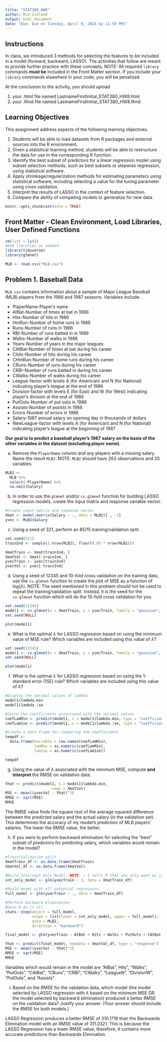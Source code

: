```yaml
---
title: "STAT380_HW8"
author: Mia Iceland
output: html_document
date: "Due: Due on Tuesday, April 9, 2024 by 11:59 PM)"
---
```


## Instructions

In class, we introduced 3 methods for selecting the features to be included in a model (forward, backward, LASSO). The activities that follow are meant to provide further practice with these concepts. NOTE: All required `library` commands **must be** included in the Front Matter section. If you include your `library` commands elsewhere in your code, you will be penalized.

At the conclusion to the activity, you should upload

1.  your .html file named LastnameFirstInitial_STAT380_HW8.html
2.  your .Rmd file named LastnameFirstInitial_STAT380_HW8.Rmd

## Learning Objectives
This assignment address aspects of the following learning objectives.

1. Students will be able to load datasets from R packages and external sources into the R environment.
2. Given a statistical learning method, students will be able to restructure the data for use in the corresponding R function.
3.	Identify the best subset of predictors for a linear regression model using subset selection methods, such as best subsets or stepwise regression, using statistical software.
4. Apply shrinkage/regularization methods for estimating parameters using statistical software, including selecting a value for the tuning parameter using cross validation.
5. Interpret the results of LASSO in the context of feature selection.
6. Compare the ability of competing models to generalize for new data.


```r
knitr::opts_chunk$set(echo = TRUE)
```

## Front Matter - Clean Environment, Load Libraries, User Defined Functions

```r
rm(list = ls())
#Add libraries as needed
library(tidyverse)
library(glmnet)

MLB <- read.csv("MLB.csv")
```


## Problem 1. Baseball Data 

`MLB.csv` contains information about a sample of Major League Baseball (MLB) players from the 1986 and 1987 seasons. Variables include:

* PlayerName-Player’s name
* AtBat-Number of times at bat in 1986
* Hits-Number of hits in 1986
* HmRun-Number of home runs in 1986
* Runs-Number of runs in 1986
* RBI-Number of runs batted in in 1986
* Walks-Number of walks in 1986
* Years-Number of years in the major leagues
* CAtBat-Number of times at bat during his career
* Chits-Number of hits during his career
* CHmRun-Number of home runs during his career
* CRuns-Number of runs during his career
* CRBI-Number of runs batted in during his career
* CWalks-Number of walks during his career
* League-factor with levels A (for American) and N (for National) indicating player's league at the end of 1986
* Division-factor with levels E (for East) and W (for West) indicating player's division at the end of 1986
* PutOuts-Number of put outs in 1986
* Assists-Number of assists in 1986
* Errors-Number of errors in 1986
* Salary-1987 annual salary on opening day in thousands of dollars
* NewLeague-factor with levels A (for American) and N (for National) indicating player's league at the beginning of 1987

**Our goal is to predict a baseball player’s 1987 salary on the basis of the other variables in the dataset (excluding player name).**

a. Remove the `PlayerName` column and any players with a missing salary. Name the result `MLB2`. NOTE: `MLB2` should have 263 observations and 20 variables.

```r
MLB2 <-
  MLB %>%
  select(-PlayerName) %>%
  na.omit(Salary)
```


b. In order to use the `glmnet` and/or `cv.glmnet` function for building LASSO regression models, create the input matrix and response variable vector. 

```r
#Create input matrix and response vector
Xmat <- model.matrix(Salary ~ ., data = MLB2)[ , -1]
yvec <- MLB2$Salary
```


c. Using a seed of 321, perform an 85/15 training/validation split.

```r
set.seed(321)
trainInd <- sample(1:nrow(MLB2), floor(0.85 * nrow(MLB2)))

XmatTrain <- Xmat[trainInd, ]
XmatVal <- Xmat[-trainInd, ]
yvecTrain <- yvec[trainInd]
yvecVal <- yvec[-trainInd]
```


d. Using a seed of 12345 and 10-fold cross validation on the training data, use the `cv.glmnet` function to create the plot of MSE as a function of $log(\lambda)$. NOTE: The seed mentioned in this problem should not be used to repeat the training/validation split. Instead, it is the seed for the `cv.glmnet` function which will do the 10-fold cross validation for you.

```r
set.seed(12345)
model1 <- cv.glmnet(x = XmatTrain, y = yvecTrain, family = "gaussian", alpha = 1, nfolds = 10, lambda = NULL, standardize = TRUE)
set.seed(NULL)

plot(model1)
```


e. What is the optimal $\lambda$ for LASSO regression based on using the minimum value of MSE rule? Which variables are included using this value of $\lambda$? 

```r
set.seed(12345)
model1 <- cv.glmnet(x = XmatTrain, y = yvecTrain, family = "gaussian", alpha = 1, lambda = NULL, standardize = TRUE)
set.seed(NULL)

plot(model1)
```



f. What is the optimal $\lambda$ for LASSO regression based on using the 1-standard error (1SE) rule? Which variables are included using this value of $\lambda$? 

```r
#Display the optimal values of lambda
model1$lambda.min
model1$lambda.1se

#Store the coefficients associated with the optimal values
coefLamMin <- predict(model1, s = model1$lambda.min, type = "coefficients")
coefLam1se <- predict(model1, s = model1$lambda.1se, type = "coefficients")

#Create a data frame for comparing the coefficients
tempdf <- 
  data.frame(Variable = row.names(coefLamMin), 
             lamMin = as.numeric(coefLamMin), 
             lam1se = as.numeric(coefLam1se))

tempdf
```


g. Using the value of $\lambda$ associated with the minimum MSE, compute **and interpret** the RMSE on validation data.

```r
Yhat <- predict(model1, s = model1$lambda.min,
                     newx = XmatVal)
MSE <- mean((yvecVal - Yhat)^2)
RMSE <- sqrt(MSE)
RMSE
```

The RMSE value finds the square root of the average squared difference between the predicted salary and the actual salary (in the validation set). This determines the accuracy of my model's prediction of MLB players' salaries. The lower the RMSE value, the better. 

h. If you were to perform backward elimination for selecting the "best" subset of predictors for predicting salary, which variables would remain in the model?

```r
#Train/Validation split
XmatTrain_df <- as.data.frame(XmatTrain)
XmatVal_df <- as.data.frame(XmatVal)

#Build Intercept Only Model. NOTE: ~ 1 tells R that you only want an intercept
int_only_model <- glm(yvecTrain ~ 1, data = XmatTrain_df)

#Build model with all potential regressors. 
full_model <- glm(yvecTrain ~ ., data = XmatTrain_df)

#Perform backward elimination
#Have R do it all
stats::step(object = full_model, 
            scope = list(lower = int_only_model, upper = full_model),
            data = MLB2,
            direction = "backward")

final_model <- glm(yvecTrain ~ AtBat + Hits + Walks + PutOuts + CAtBat + CRuns + CRBI + CWalks + LeagueN + DivisionW + PutOuts + Assists, data = XmatTrain_df)

Yhat <- predict(final_model, newdata = XmatVal_df, type = "response")
MSE <- mean((yvecVal - Yhat)^2)
RMSE <- sqrt(MSE)
RMSE
```

Variables which would remain in the model are "AtBat", Hits", "Walks", "PutOuts", "CAtBat", "CRuns", "CRBI", "CWalks", "LeagueN", "DivisionW", "PutOuts", and "Assists".

i. Based on the RMSE for the validation data, which model (the model selected by LASSO regression with $\lambda$ based on the minimum MSE OR the model selected by backward elimination) produced a better RMSE on the validation data? Justify your answer. (Your answer should include the RMSE for both models.)

LASSO Regression produces a better RMSE of 310.1718 than the Backwards Elimination model with an RMSE value of 311.0321. This is because the LASSO Regression has a lower RMSE value, therefore, it contains more accurate predictions than Backwards Elimination.


